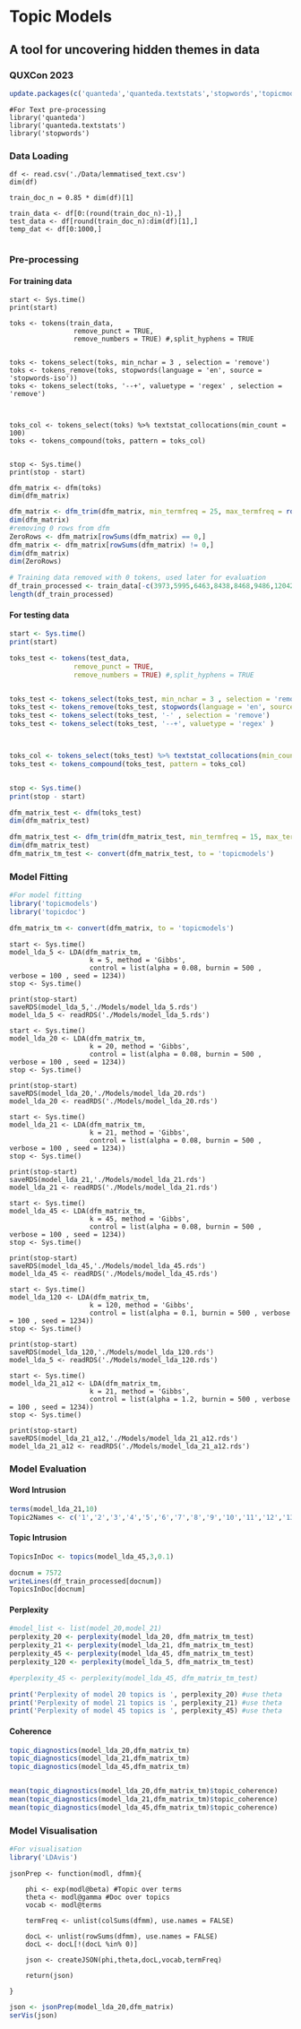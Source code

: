 # Topic Models
## A tool for uncovering hidden themes in data
### QUXCon 2023

```r
update.packages(c('quanteda','quanteda.textstats','stopwords','topicmodels','topicdoc','LDAvis'))
```

```r-Libraries

#For Text pre-processing
library('quanteda')
library('quanteda.textstats')
library('stopwords')

```

### Data Loading
```r-ReadingData
df <- read.csv('./Data/lemmatised_text.csv')
dim(df)

```

```r-SplittingTestTrainData
train_doc_n = 0.85 * dim(df)[1]

train_data <- df[0:(round(train_doc_n)-1),] 
test_data <- df[round(train_doc_n):dim(df)[1],]
temp_dat <- df[0:1000,]


```


### Pre-processing

#### For training data

```r-Tokenising
start <- Sys.time()
print(start)

toks <- tokens(train_data,
                remove_punct = TRUE,
                remove_numbers = TRUE) #,split_hyphens = TRUE


toks <- tokens_select(toks, min_nchar = 3 , selection = 'remove')
toks <- tokens_remove(toks, stopwords(language = 'en', source = 'stopwords-iso'))
toks <- tokens_select(toks, '--+', valuetype = 'regex' , selection = 'remove')



toks_col <- tokens_select(toks) %>% textstat_collocations(min_count = 100)
toks <- tokens_compound(toks, pattern = toks_col)


stop <- Sys.time()
print(stop - start)
```

```r-DocFreqMatrix
dfm_matrix <- dfm(toks)
dim(dfm_matrix)
```

```r
dfm_matrix <- dfm_trim(dfm_matrix, min_termfreq = 25, max_termfreq = round(length(train_data) * 0.07))
dim(dfm_matrix)
#removing 0 rows from dfm
ZeroRows <- dfm_matrix[rowSums(dfm_matrix) == 0,]
dfm_matrix <- dfm_matrix[rowSums(dfm_matrix) != 0,]
dim(dfm_matrix)
dim(ZeroRows)

```

```r
# Training data removed with 0 tokens, used later for evaluation
df_train_processed <- train_data[-c(3973,5995,6463,8438,8468,9486,12042,13052)]
length(df_train_processed)
```

#### For testing data
```r
start <- Sys.time()
print(start)

toks_test <- tokens(test_data,
                remove_punct = TRUE,
                remove_numbers = TRUE) #,split_hyphens = TRUE


toks_test <- tokens_select(toks_test, min_nchar = 3 , selection = 'remove')
toks_test <- tokens_remove(toks_test, stopwords(language = 'en', source = 'stopwords-iso'))
toks_test <- tokens_select(toks_test, '-' , selection = 'remove')
toks_test <- tokens_select(toks_test, '--+', valuetype = 'regex' )



toks_col <- tokens_select(toks_test) %>% textstat_collocations(min_count = 100)
toks_test <- tokens_compound(toks_test, pattern = toks_col)


stop <- Sys.time()
print(stop - start)

```

```r
dfm_matrix_test <- dfm(toks_test)
dim(dfm_matrix_test)

dfm_matrix_test <- dfm_trim(dfm_matrix_test, min_termfreq = 15, max_termfreq = round(length(temp_dat) * 0.07))
dim(dfm_matrix_test)
dfm_matrix_tm_test <- convert(dfm_matrix_test, to = 'topicmodels')
```


### Model Fitting
```r
#For model fitting
library('topicmodels')
library('topicdoc')
```

```r
dfm_matrix_tm <- convert(dfm_matrix, to = 'topicmodels')
```

```r-ModelFitting
start <- Sys.time()
model_lda_5 <- LDA(dfm_matrix_tm, 
                    k = 5, method = 'Gibbs', 
                    control = list(alpha = 0.08, burnin = 500 , verbose = 100 , seed = 1234))
stop <- Sys.time()

print(stop-start)
saveRDS(model_lda_5,'./Models/model_lda_5.rds')
model_lda_5 <- readRDS('./Models/model_lda_5.rds')
```


```r-ModelFitting
start <- Sys.time()
model_lda_20 <- LDA(dfm_matrix_tm, 
                    k = 20, method = 'Gibbs', 
                    control = list(alpha = 0.08, burnin = 500 , verbose = 100 , seed = 1234))
stop <- Sys.time()

print(stop-start)
saveRDS(model_lda_20,'./Models/model_lda_20.rds')
model_lda_20 <- readRDS('./Models/model_lda_20.rds')
```

```r-ModelFitting
start <- Sys.time()
model_lda_21 <- LDA(dfm_matrix_tm, 
                    k = 21, method = 'Gibbs', 
                    control = list(alpha = 0.08, burnin = 500 , verbose = 100 , seed = 1234))
stop <- Sys.time()

print(stop-start)
saveRDS(model_lda_21,'./Models/model_lda_21.rds')
model_lda_21 <- readRDS('./Models/model_lda_21.rds')
```

```r-ModelFitting
start <- Sys.time()
model_lda_45 <- LDA(dfm_matrix_tm, 
                    k = 45, method = 'Gibbs', 
                    control = list(alpha = 0.08, burnin = 500 , verbose = 100 , seed = 1234))
stop <- Sys.time()

print(stop-start)
saveRDS(model_lda_45,'./Models/model_lda_45.rds')
model_lda_45 <- readRDS('./Models/model_lda_45.rds')
```

```r-ModelFitting
start <- Sys.time()
model_lda_120 <- LDA(dfm_matrix_tm, 
                    k = 120, method = 'Gibbs', 
                    control = list(alpha = 0.1, burnin = 500 , verbose = 100 , seed = 1234))
stop <- Sys.time()

print(stop-start)
saveRDS(model_lda_120,'./Models/model_lda_120.rds')
model_lda_5 <- readRDS('./Models/model_lda_120.rds')
```


```r-ModelFitting
start <- Sys.time()
model_lda_21_a12 <- LDA(dfm_matrix_tm, 
                    k = 21, method = 'Gibbs', 
                    control = list(alpha = 1.2, burnin = 500 , verbose = 100 , seed = 1234))
stop <- Sys.time()

print(stop-start)
saveRDS(model_lda_21_a12,'./Models/model_lda_21_a12.rds')
model_lda_21_a12 <- readRDS('./Models/model_lda_21_a12.rds')
```

### Model Evaluation

#### Word Intrusion
```r
terms(model_lda_21,10)
Topic2Names <- c('1','2','3','4','5','6','7','8','9','10','11','12','13','14','15','16','17','18','19','20','21')

```


#### Topic Intrusion

```r
TopicsInDoc <- topics(model_lda_45,3,0.1)

docnum = 7572
writeLines(df_train_processed[docnum])
TopicsInDoc[docnum]
```


#### Perplexity

```r
#model_list <- list(model_20,model_21)
perplexity_20 <- perplexity(model_lda_20, dfm_matrix_tm_test)
perplexity_21 <- perplexity(model_lda_21, dfm_matrix_tm_test)
perplexity_45 <- perplexity(model_lda_45, dfm_matrix_tm_test)
perplexity_120 <- perplexity(model_lda_5, dfm_matrix_tm_test)

#perplexity_45 <- perplexity(model_lda_45, dfm_matrix_tm_test)

print('Perplexity of model 20 topics is ', perplexity_20) #use theta
print('Perplexity of model 21 topics is ', perplexity_21) #use theta
print('Perplexity of model 45 topics is ', perplexity_45) #use theta

```



#### Coherence

```r
topic_diagnostics(model_lda_20,dfm_matrix_tm)
topic_diagnostics(model_lda_21,dfm_matrix_tm)
topic_diagnostics(model_lda_45,dfm_matrix_tm)


mean(topic_diagnostics(model_lda_20,dfm_matrix_tm)$topic_coherence)
mean(topic_diagnostics(model_lda_21,dfm_matrix_tm)$topic_coherence)
mean(topic_diagnostics(model_lda_45,dfm_matrix_tm)$topic_coherence)

```

### Model Visualisation

```r
#For visualisation
library('LDAvis')

```

```r-JSON_prep

jsonPrep <- function(modl, dfmm){

    phi <- exp(modl@beta) #Topic over terms
    theta <- modl@gamma #Doc over topics
    vocab <- modl@terms

    termFreq <- unlist(colSums(dfmm), use.names = FALSE)
    
    docL <- unlist(rowSums(dfmm), use.names = FALSE)
    docL <- docL[!(docL %in% 0)]

    json <- createJSON(phi,theta,docL,vocab,termFreq)

    return(json)

}

```

```r
json <- jsonPrep(model_lda_20,dfm_matrix)
serVis(json)
```
